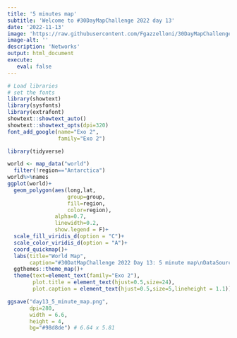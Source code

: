 ```yaml
---
title: '5 minutes map'
subtitle: 'Welcome to #30DayMapChallenge 2022 day 13'
date: '2022-11-13'
image: 'https://raw.githubusercontent.com/Fgazzelloni/30DayMapChallenge/master/2022/day13_5_minutes_map/day13_5_minutes_map.png'
image-alt: ''
description: 'Networks'
output: html_document
execute: 
   eval: false
---
```


```r

# Load libraries
# set the fonts
library(showtext)
library(sysfonts)
library(extrafont)
showtext::showtext_auto()
showtext::showtext_opts(dpi=320)
font_add_google(name="Exo 2",
                family="Exo 2")

library(tidyverse)

world <- map_data("world")
  filter(!region=="Antarctica")
world%>%names
ggplot(world)+
  geom_polygon(aes(long,lat,
                   group=group,
                   fill=region,
                   color=region),
               alpha=0.7,
               linewidth=0.2,
               show.legend = F)+
  scale_fill_viridis_d(option = "C")+
  scale_color_viridis_d(option = "A")+
  coord_quickmap()+
  labs(title="World Map",
       caption="#30DatMapChallenge 2022 Day 13: 5 minute map\nDataSource: Map data from {ggplot2} | Map: Federica Gazzelloni (@fgazzelloni)")+
  ggthemes::theme_map()+
  theme(text=element_text(family="Exo 2"),
        plot.title = element_text(hjust=0.5,size=24),
        plot.caption = element_text(hjust=0.5,size=5,lineheight = 1.1))

ggsave("day13_5_minute_map.png",
       dpi=280,
       width = 6.6,
       height = 4,
       bg="#98d8de") # 6.64 x 5.81



```

